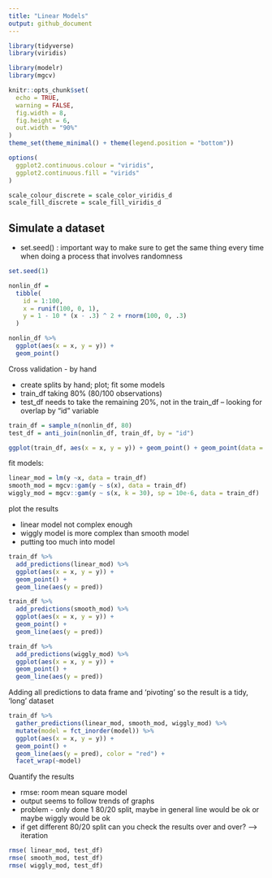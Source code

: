```yaml
---
title: "Linear Models"
output: github_document
---
```


```r
library(tidyverse)
library(viridis)

library(modelr)
library(mgcv)

knitr::opts_chunk$set(
  echo = TRUE,
  warning = FALSE, 
  fig.width = 8, 
  fig.height = 6, 
  out.width = "90%"
)
theme_set(theme_minimal() + theme(legend.position = "bottom"))

options(
  ggplot2.continuous.colour = "viridis",
  ggplot2.continuous.fill = "virids"
)

scale_colour_discrete = scale_color_viridis_d
scale_fill_discrete = scale_fill_viridis_d
```

## Simulate a dataset 

* set.seed() : important way to make sure to get the same thing every time when doing a process that involves randomness 

```r
set.seed(1)

nonlin_df = 
  tibble(
    id = 1:100,
    x = runif(100, 0, 1), 
    y = 1 - 10 * (x - .3) ^ 2 + rnorm(100, 0, .3)
  )

nonlin_df %>% 
  ggplot(aes(x = x, y = y)) +
  geom_point()
```

Cross validation - by hand

* create splits by hand; plot; fit some models 
* train_df taking 80% (80/100 observations)
* test_df needs to take the remaining 20%, not in the train_df -- looking for overlap by "id" variable 

```r
train_df = sample_n(nonlin_df, 80)
test_df = anti_join(nonlin_df, train_df, by = "id")

ggplot(train_df, aes(x = x, y = y)) + geom_point() + geom_point(data = test_df, color = "red")
```

fit models: 

```r
linear_mod = lm(y ~x, data = train_df)
smooth_mod = mgcv::gam(y ~ s(x), data = train_df)
wiggly_mod = mgcv::gam(y ~ s(x, k = 30), sp = 10e-6, data = train_df)
```

plot the results 

* linear model not complex enough
* wiggly model is more complex than smooth model
* putting too much into model 

```r
train_df %>% 
  add_predictions(linear_mod) %>% 
  ggplot(aes(x = x, y = y)) + 
  geom_point() + 
  geom_line(aes(y = pred))

train_df %>% 
  add_predictions(smooth_mod) %>% 
  ggplot(aes(x = x, y = y)) + 
  geom_point() + 
  geom_line(aes(y = pred))

train_df %>% 
  add_predictions(wiggly_mod) %>% 
  ggplot(aes(x = x, y = y)) + 
  geom_point() + 
  geom_line(aes(y = pred))
```

Adding all predictions to data frame and 'pivoting' so the result is a tidy, 'long' dataset

```r
train_df %>% 
  gather_predictions(linear_mod, smooth_mod, wiggly_mod) %>% 
  mutate(model = fct_inorder(model)) %>% 
  ggplot(aes(x = x, y = y)) + 
  geom_point() + 
  geom_line(aes(y = pred), color = "red") + 
  facet_wrap(~model)
```

Quantify the results 

* rmse: room mean square model 
* output seems to follow trends of graphs 
* problem - only done 1 80/20 split, maybe in general line would be ok or maybe wiggly would be ok 
* if get different 80/20 split can you check the results over and over? --> iteration

```r
rmse( linear_mod, test_df)
rmse( smooth_mod, test_df)
rmse( wiggly_mod, test_df)
```


